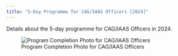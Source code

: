 ```yaml
---
title: "5-Day Programme for CAG/IAAS Officers [2024]"
---
```


Details about the 5-day programme for CAG/IAAS Officers in 2024.

![Program Completion Photo for CAG/IAAS Officers](/images/cag2024.jpeg){.lightbox}